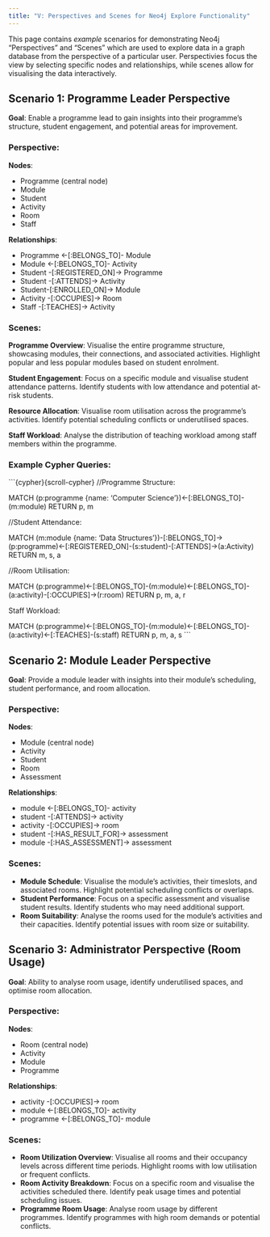 ```yaml
---
title: "V: Perspectives and Scenes for Neo4j Explore Functionality"
---
```


This page contains *example* scenarios for demonstrating Neo4j "Perspectives" and "Scenes" which are used to explore data in a graph database from the perspective of a particular user.  Perspectivies focus the view by selecting specific nodes and relationships, while scenes allow for visualising the data interactively.


## Scenario 1: Programme Leader Perspective

**Goal**: Enable a programme lead to gain insights into their programme's structure, student engagement, and potential areas for improvement.

### Perspective:

**Nodes**:

* Programme (central node)
* Module
* Student
* Activity
* Room
* Staff

**Relationships**:

* Programme <-[:BELONGS_TO]- Module
* Module <-[:BELONGS_TO]- Activity
* Student -[:REGISTERED_ON]-> Programme
* Student -[:ATTENDS]-> Activity
* Student-[:ENROLLED_ON]-> Module
* Activity -[:OCCUPIES]-> Room
* Staff -[:TEACHES]-> Activity

### Scenes:

**Programme Overview**: Visualise the entire programme structure, showcasing modules, their connections, and associated activities. Highlight popular and less popular modules based on student enrolment.

**Student Engagement**: Focus on a specific module and visualise student attendance patterns. Identify students with low attendance and potential at-risk students.

**Resource Allocation**: Visualise room utilisation across the programme's activities. Identify potential scheduling conflicts or underutilised spaces.

**Staff Workload**: Analyse the distribution of teaching workload among staff members within the programme.


### Example Cypher Queries:

```{cypher}{scroll-cypher}
//Programme Structure:

MATCH (p:programme {name: 'Computer Science'})<-[:BELONGS_TO]-(m:module)
RETURN p, m


//Student Attendance:

MATCH (m:module {name: 'Data Structures'})-[:BELONGS_TO]->(p:programme)<-[:REGISTERED_ON]-(s:student)-[:ATTENDS]->(a:Activity)
RETURN m, s, a


//Room Utilisation:

MATCH (p:programme)<-[:BELONGS_TO]-(m:module)<-[:BELONGS_TO]-(a:activity)-[:OCCUPIES]->(r:room)
RETURN p, m, a, r

Staff Workload:

MATCH (p:programme)<-[:BELONGS_TO]-(m:module)<-[:BELONGS_TO]-(a:activity)<-[:TEACHES]-(s:staff)
RETURN p, m, a, s
```

## Scenario 2: Module Leader Perspective

**Goal**: Provide a module leader with insights into their module's scheduling, student performance, and room allocation.

### Perspective:

**Nodes**:

* Module (central node)
* Activity
* Student
* Room
* Assessment

**Relationships**:

* module <-[:BELONGS_TO]- activity
* student -[:ATTENDS]-> activity
* activity -[:OCCUPIES]-> room
* student -[:HAS_RESULT_FOR]-> assessment
* module -[:HAS_ASSESSMENT]-> assessment


### Scenes:

* **Module Schedule**: Visualise the module's activities, their timeslots, and associated rooms. Highlight potential scheduling conflicts or overlaps.
* **Student Performance**: Focus on a specific assessment and visualise student results. Identify students who may need additional support.
* **Room Suitability**: Analyse the rooms used for the module's activities and their capacities. Identify potential issues with room size or suitability.



## Scenario 3: Administrator Perspective (Room Usage)

**Goal**: Ability to analyse room usage, identify underutilised spaces, and optimise room allocation.

### Perspective:

**Nodes**:

* Room (central node)
* Activity
* Module
* Programme

**Relationships**:

* activity -[:OCCUPIES]-> room
* module <-[:BELONGS_TO]- activity
* programme <-[:BELONGS_TO]- module

### Scenes:

* **Room Utilization Overview**: Visualise all rooms and their occupancy levels across different time periods. Highlight rooms with low utilisation or frequent conflicts.
* **Room Activity Breakdown**: Focus on a specific room and visualise the activities scheduled there. Identify peak usage times and potential scheduling issues.
* **Programme Room Usage**: Analyse room usage by different programmes. Identify programmes with high room demands or potential conflicts.


